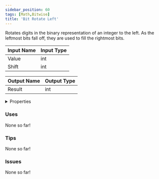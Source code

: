 ```yaml
---
sidebar_position: 60
tags: [Math,Bitwise]
title: 'Bit Rotate Left'
---
```


Rotates digits in the binary representation of an integer to the left. As the leftmost bits fall off, they are used to fill the rightmost bits.




<EsbSvg />

| Input Name | Input Type |
|-----------|-----------|
| Value | int |
| Shift | int |

| Output Name | Output Type |
|-----------|-----------|
| Result | int |


<details>
  <summary>Properties</summary>
  <div>
    <div>
    <table>
      <thead>
        <tr>
          <th>Is beta required?</th>
          <th>❌</th>
        </tr>
        <tr>
          <th>Is this chip a trolling risk?</th>
          <th>❌</th>
        </tr>
        <tr>
          <th>Is this chip a role assignment risk?</th>
          <th>❌</th>
        </tr>
        <tr>
          <th>Chip UUID</th>
          <th>bd013fe7-3799-46b5-b1f3-66a3f5add5ed</th>
        </tr>
      </thead>
    </table>
    </div>
  </div>
</details>

### Uses

None so far!

### Tips

None so far!

### Issues

None so far!